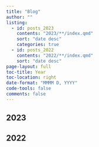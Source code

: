 ```yaml
---
title: "Blog"
author: ""
listing:
  - id: posts_2023
    contents: "2023/**/index.qmd"
    sort: "date desc"
    categories: true
  - id: posts_2022
    contents: "2022/**/index.qmd"
    sort: "date desc"
page-layout: full
toc-title: Year
toc-location: right
date-format: "MMMM D, YYYY"
code-tools: false
comments: false
---
```


## 2023

::: {#posts_2023}
:::

## 2022

::: {#posts_2022}
:::

